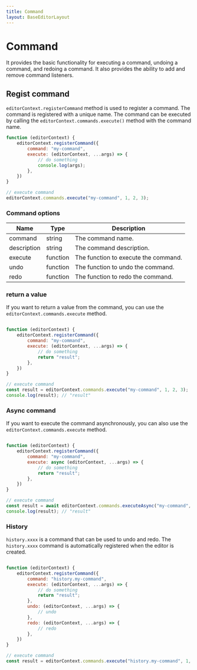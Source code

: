 ```yaml
---
title: Command
layout: BaseEditorLayout
---
```


# Command

It provides the basic functionality for executing a command, undoing a command, and redoing a command. It also provides the ability to add and remove command listeners.

## Regist command

`editorContext.registerCommand` method is used to register a command. The command is registered with a unique name. The command can be executed by calling the `editorContext.commands.execute()` method with the command name.

```jsx
function (editorContext) {
    editorContext.registerCommand({
        command: "my-command",
        execute: (editorContext, ...args) => {
            // do something
            console.log(args);
        },
    })
}

// execute command
editorContext.commands.execute("my-command", 1, 2, 3);
```

### Command options

| Name        | Type     | Description                          |
| ----------- | -------- | ------------------------------------ |
| command     | string   | The command name.                    |
| description | string   | The command description.             |
| execute     | function | The function to execute the command. |
| undo        | function | The function to undo the command.    |
| redo        | function | The function to redo the command.    |

### return a value

If you want to return a value from the command, you can use the `editorContext.commands.execute` method.

```jsx

function (editorContext) {
    editorContext.registerCommand({
        command: "my-command",
        execute: (editorContext, ...args) => {
            // do something
            return "result";
        },
    })
}

// execute command
const result = editorContext.commands.execute("my-command", 1, 2, 3);
console.log(result); // "result"
```

### Async command

If you want to execute the command asynchronously, you can also use the `editorContext.commands.execute` method.

```jsx

function (editorContext) {
    editorContext.registerCommand({
        command: "my-command",
        execute: async (editorContext, ...args) => {
            // do something
            return "result";
        },
    })
}

// execute command
const result = await editorContext.commands.executeAsync("my-command", 1, 2, 3);
console.log(result); // "result"
```

### History

`history.xxxx` is a command that can be used to undo and redo. The `history.xxxx` command is automatically registered when the editor is created.

```jsx

function (editorContext) {
    editorContext.registerCommand({
        command: "history.my-command",
        execute: (editorContext, ...args) => {
            // do something
            return "result";
        },
        undo: (editorContext, ...args) => {
            // undo
        },
        redo: (editorContext, ...args) => {
            // redo
        },
    })
}

// execute command
const result = editorContext.commands.execute("history.my-command", 1, 2, 3);

```
